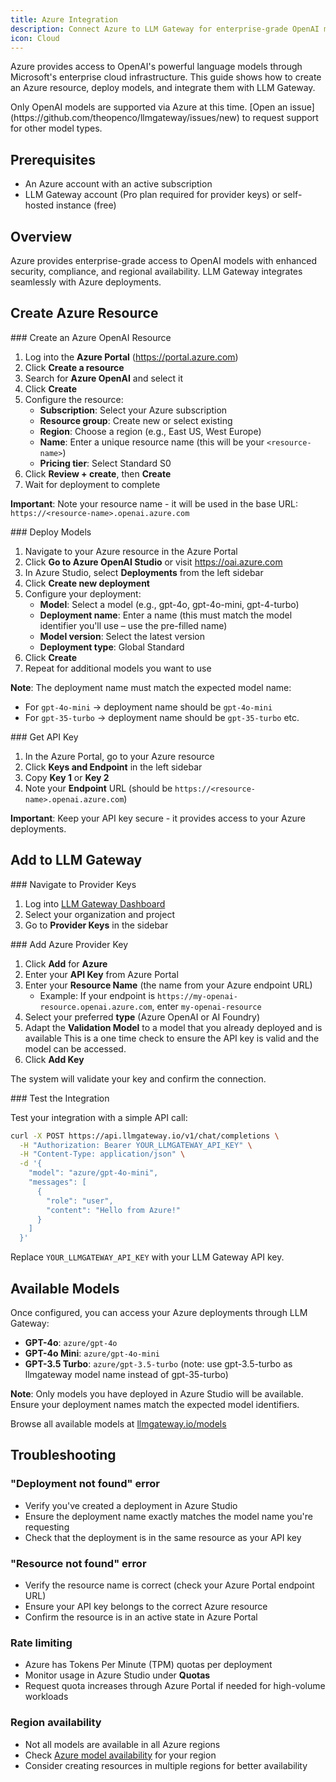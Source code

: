 ```yaml
---
title: Azure Integration
description: Connect Azure to LLM Gateway for enterprise-grade OpenAI models
icon: Cloud
---
```



Azure provides access to OpenAI's powerful language models through Microsoft's enterprise cloud infrastructure. This guide shows how to create an Azure resource, deploy models, and integrate them with LLM Gateway.

<Callout type="info">
	Only OpenAI models are supported via Azure at this time. [Open an
	issue](https://github.com/theopenco/llmgateway/issues/new) to request support
	for other model types.
</Callout>

## Prerequisites

- An Azure account with an active subscription
- LLM Gateway account (Pro plan required for provider keys) or self-hosted instance (free)

## Overview

Azure provides enterprise-grade access to OpenAI models with enhanced security, compliance, and regional availability. LLM Gateway integrates seamlessly with Azure deployments.

## Create Azure Resource

<Steps>
<Step>
### Create an Azure OpenAI Resource

1. Log into the **Azure Portal** (https://portal.azure.com)
2. Click **Create a resource**
3. Search for **Azure OpenAI** and select it
4. Click **Create**
5. Configure the resource:
   - **Subscription**: Select your Azure subscription
   - **Resource group**: Create new or select existing
   - **Region**: Choose a region (e.g., East US, West Europe)
   - **Name**: Enter a unique resource name (this will be your `<resource-name>`)
   - **Pricing tier**: Select Standard S0
6. Click **Review + create**, then **Create**
7. Wait for deployment to complete

**Important**: Note your resource name - it will be used in the base URL: `https://<resource-name>.openai.azure.com`

</Step>

<Step>
### Deploy Models

1. Navigate to your Azure resource in the Azure Portal
2. Click **Go to Azure OpenAI Studio** or visit https://oai.azure.com
3. In Azure Studio, select **Deployments** from the left sidebar
4. Click **Create new deployment**
5. Configure your deployment:
   - **Model**: Select a model (e.g., gpt-4o, gpt-4o-mini, gpt-4-turbo)
   - **Deployment name**: Enter a name (this must match the model identifier you'll use – use the pre-filled name)
   - **Model version**: Select the latest version
   - **Deployment type**: Global Standard
6. Click **Create**
7. Repeat for additional models you want to use

**Note**: The deployment name must match the expected model name:

- For `gpt-4o-mini` → deployment name should be `gpt-4o-mini`
- For `gpt-35-turbo` → deployment name should be `gpt-35-turbo`
  etc.

</Step>

<Step>
### Get API Key

1. In the Azure Portal, go to your Azure resource
2. Click **Keys and Endpoint** in the left sidebar
3. Copy **Key 1** or **Key 2**
4. Note your **Endpoint** URL (should be `https://<resource-name>.openai.azure.com`)

**Important**: Keep your API key secure - it provides access to your Azure deployments.

</Step>

</Steps>

## Add to LLM Gateway

<Steps>
<Step>
### Navigate to Provider Keys

1. Log into [LLM Gateway Dashboard](https://llmgateway.io/dashboard)
2. Select your organization and project
3. Go to **Provider Keys** in the sidebar

</Step>

<Step>
### Add Azure Provider Key

1. Click **Add** for **Azure**
2. Enter your **API Key** from Azure Portal
3. Enter your **Resource Name** (the name from your Azure endpoint URL)
   - Example: If your endpoint is `https://my-openai-resource.openai.azure.com`, enter `my-openai-resource`
4. Select your preferred **type** (Azure OpenAI or AI Foundry)
5. Adapt the **Validation Model** to a model that you already deployed and is available
   This is a one time check to ensure the API key is valid and the model can be accessed.
6. Click **Add Key**

The system will validate your key and confirm the connection.

</Step>

<Step>
### Test the Integration

Test your integration with a simple API call:

```bash
curl -X POST https://api.llmgateway.io/v1/chat/completions \
  -H "Authorization: Bearer YOUR_LLMGATEWAY_API_KEY" \
  -H "Content-Type: application/json" \
  -d '{
    "model": "azure/gpt-4o-mini",
    "messages": [
      {
        "role": "user",
        "content": "Hello from Azure!"
      }
    ]
  }'
```

Replace `YOUR_LLMGATEWAY_API_KEY` with your LLM Gateway API key.

</Step>
</Steps>

## Available Models

Once configured, you can access your Azure deployments through LLM Gateway:

- **GPT-4o**: `azure/gpt-4o`
- **GPT-4o Mini**: `azure/gpt-4o-mini`
- **GPT-3.5 Turbo**: `azure/gpt-3.5-turbo` (note: use gpt-3.5-turbo as llmgateway model name instead of gpt-35-turbo)

**Note**: Only models you have deployed in Azure Studio will be available. Ensure your deployment names match the expected model identifiers.

Browse all available models at [llmgateway.io/models](https://llmgateway.io/models?provider=azure)

## Troubleshooting

### "Deployment not found" error

- Verify you've created a deployment in Azure Studio
- Ensure the deployment name exactly matches the model name you're requesting
- Check that the deployment is in the same resource as your API key

### "Resource not found" error

- Verify the resource name is correct (check your Azure Portal endpoint URL)
- Ensure your API key belongs to the correct Azure resource
- Confirm the resource is in an active state in Azure Portal

### Rate limiting

- Azure has Tokens Per Minute (TPM) quotas per deployment
- Monitor usage in Azure Studio under **Quotas**
- Request quota increases through Azure Portal if needed for high-volume workloads

### Region availability

- Not all models are available in all Azure regions
- Check [Azure model availability](https://learn.microsoft.com/en-us/azure/ai-services/openai/concepts/models#model-summary-table-and-region-availability) for your region
- Consider creating resources in multiple regions for better availability
